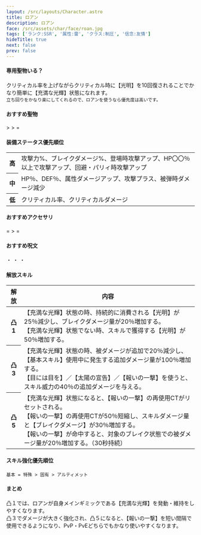 ```yaml
---
layout: /src/layouts/Character.astro
title: ロアン
description: ロアン
face: /src/assets/char/face/roan.jpg
tags: ['ランク:SSR', '属性:雷', 'クラス:制圧', '信念:友情']
hideTitle: true
next: false
prev: false
---
```


#### 専用聖物いる？
クリティカル率を上げながらクリティカル時に【光明】を10回復されることでかなり簡単に【充満な光輝】状態になれます。<br/>
`立ち回りをかなり楽にしてくれるので、ロアンを使うなら優先度は高いです。`<br/>

#### おすすめ聖物
<div className={'flex gap-2'}>
  <RelicIcon rank={'SSR'} name={'専用'}/>
  <span> > </span>
  <RelicIcon rank={'R'} name={'知恵の翼トーテム'}/>
  <span> > </span>
  <RelicIcon rank={'SR'} name={'古代英雄の月桂冠'}/>
  <span> = </span>
  <RelicIcon rank={'SR'} name={'神女金陽花'}/>
</div>

#### 装備ステータス優先順位
<table>
  <tbody>
  <tr>
    <th>高</th>
    <td>
      攻撃力%、ブレイクダメージ%、登場時攻撃アップ、HP〇〇％以上で攻撃アップ、回避・パリィ時攻撃アップ
    </td>
  </tr>
  <tr>
    <th>中</th>
    <td>
      HP％、DEF％、属性ダメージアップ、攻撃プラス、被弾時ダメージ減少
    </td>
  </tr>
  <tr>
    <th>低</th>
    <td>
      クリティカル率、クリティカルダメージ
    </td>
  </tr>
  </tbody>
</table>

#### おすすめアクセサリ
<div className={'flex gap-2'}>
  <AccessoriesIcon className={'breaker'} name="Earrings of Interruption" lang={'jp'} noShine={true}/>
  <span> = </span>
  <AccessoriesIcon className={'breaker'} name="Necklace of Will" lang={'jp'} noShine={true}/>
  <span> > </span>
  <AccessoriesIcon className={'breaker'} name="Earrings of Resolve" lang={'jp'} noShine={true}/>
  <span> = </span>
  <AccessoriesIcon className={'breaker'} name="Ring of Reversal" lang={'jp'} noShine={true}/>
</div>

#### おすすめ呪文
<div className={'relative flex gap-2'}>
  <span className={'flex flex-row gap-2'}>
    <SpellIcon type="knight" count={2}/>
    <SpellIcon type="deer" count={2}/>
  </span>
  <span> ・ </span>
  <span className={'flex flex-row gap-2'}>
    <SpellIcon type="deer" count={2}/>
    <SpellIcon type="marksman" count={2}/>
  </span>
  <span> ・ </span>
  <span className={'flex flex-row gap-2'}>
    <SpellIcon type="lion" count={4}/>
  </span>
  <span> ・ </span>
</div>

#### 解放スキル
<table>
  <thead>
  <tr>
    <th style={{minWidth: '50px'}}>解放</th>
    <th>内容</th>
  </tr>
  </thead>
  <tbody>
  <tr>
    <th>凸1</th>
    <td>
      【充満な光輝】状態の時、持続的に消費される【光明】が25％減少し、ブレイクダメージ量が20％増加する。<br/>
      【充満な光輝】状態でない時、スキルで獲得する【光明】が50％増加する。
    </td>
  </tr>
  <tr>
    <th>凸3</th>
    <td>
      【充満な光輝】状態の時、被ダメージが追加で20％減少し、【基本スキル】使用中に発生する追加ダメージ量が100％増加する。<br/>
      【目には目を】／【太陽の宣告】／【報いの一撃】を使うと、スキル威力の40％の追加ダメージを与える。
    </td>
  </tr>
  <tr>
    <th>凸5</th>
    <td>
      【充満な光輝】状態になると、【報いの一撃】の再使用CTがリセットされる。<br/>
      【報いの一撃】の再使用CTが50％短縮し、スキルダメージ量と【ブレイクダメージ】が30％増加する。<br/>
      【報いの一撃】が命中すると、対象のブレイク状態での被ダメージ量が20％増加する。（30秒持続）
    </td>
  </tr>
  </tbody>
</table>

#### スキル強化優先順位
`基本 = 特殊 > 固有 > アルティメット`

#### まとめ
凸１では、ロアンが自身メインギミックである【充満な光輝】を発動・維持をしやすくなります。<br/>
凸３でダメージが大きく強化され、凸５になると、【報いの一撃】を短い間隔で使用できるようになり、PvP・PvEどちらでもかなり使いやすくなります。<br/>